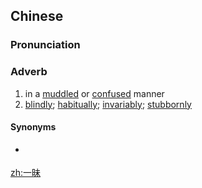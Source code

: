 ==Chinese==
{{zh-forms}}

===Pronunciation===
{{zh-pron
|m=一mèi
|c=jat1 mui6
|cat=adv
}}

===Adverb===
{{zh-adv}}

# in a [[muddled]] or [[confused]] manner
# [[blindly]]; [[habitually]]; [[invariably]]; [[stubbornly]]

====Synonyms====
* {{sense|blindly}} {{zh-l|一味}}

[[zh:一昧]]